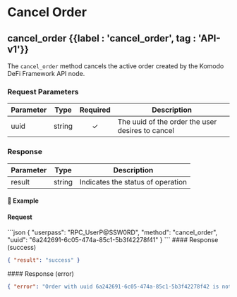 
# Cancel Order

## cancel\_order {{label : 'cancel_order', tag : 'API-v1'}}

The `cancel_order` method cancels the active order created by the Komodo DeFi Framework API node.

### Request Parameters

| Parameter | Type   | Required | Description                                      |
| --------- | ------ | :------: | ------------------------------------------------ |
| uuid      | string |     ✓    | The uuid of the order the user desires to cancel |

### Response

| Parameter | Type   | Description                       |
| --------- | ------ | --------------------------------- |
| result    | string | Indicates the status of operation |

#### 📌 Example

#### Request

<CodeGroup title="cancel_order" tag="POST" label="cancel_order" mm2MethodDecorate="true">
  ```json
  {
    "userpass": "RPC_UserP@SSW0RD",
    "method": "cancel_order",
    "uuid": "6a242691-6c05-474a-85c1-5b3f42278f41"
  }
  ```
</CodeGroup>

<CollapsibleSection expandedText="Hide Response" collapsedText="Show Response">
  #### Response (success)

  ```json
  { "result": "success" }
  ```
</CollapsibleSection>

<CollapsibleSection expandedText="Hide Error Response" collapsedText="Show Error Response">
  #### Response (error)

  ```json
  { "error": "Order with uuid 6a242691-6c05-474a-85c1-5b3f42278f42 is not found" }
  ```
</CollapsibleSection>
